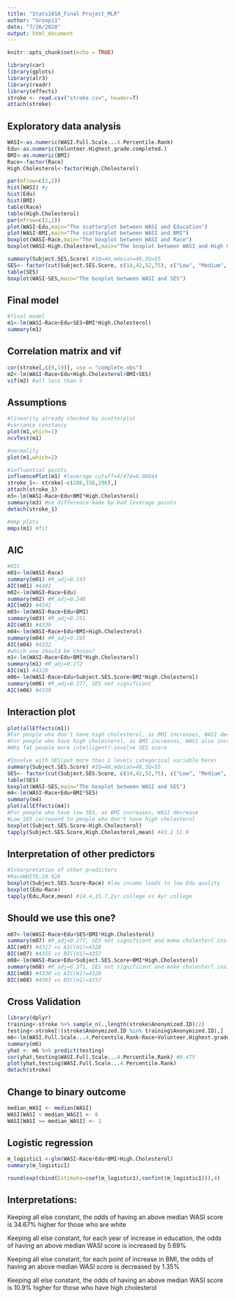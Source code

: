 ---
title: "Stats101A_Final Project_MLR"
author: "Group11"
date: "7/26/2020"
output: html_document
---

```{r setup, include=FALSE}
knitr::opts_chunk$set(echo = TRUE)
```

```{r,message=FALSE}
library(car)
library(gplots)
library(alr3)
library(readr)
library(effects)
stroke <- read.csv("stroke.csv", header=T)
attach(stroke)
```

## Exploratory data analysis

```{r}
WASI<-as.numeric(WASI.Full.Scale...4.Percentile.Rank)
Edu<-as.numeric(Volunteer.Highest.grade.completed.)
BMI<-as.numeric(BMI)
Race<-factor(Race)
High.Cholesterol<-factor(High.Cholesterol)

par(mfrow=c(2,2))
hist(WASI) #y
hist(Edu)
hist(BMI)
table(Race)
table(High.Cholesterol)
par(mfrow=c(2,2))
plot(WASI~Edu,main="The scatterplot between WASI and Education")
plot(WASI~BMI,main="The scatterplot between WASI and BMI")
boxplot(WASI~Race,main="The boxplot between WASI and Race")
boxplot(WASI~High.Cholesterol,main="The boxplot between WASI and High Cholesterol")

summary(Subject.SES.Score) #1Q=40,mdeian=48,3Q=55
SES<- factor(cut(Subject.SES.Score, c(14,42,52,75), c("Low", "Medium", "High")))
table(SES)
boxplot(WASI~SES,main="The boxplot between WASI and SES")
```

## Final model

```{r}
#final model
m1<-lm(WASI~Race+Edu+SES+BMI*High.Cholesterol)
summary(m1)

```

## Correlation matrix and vif

```{r}
cor(stroke[,c(9,19)], use = "complete.obs")
m2<-lm(WASI~Race+Edu+High.Cholesterol+BMI+SES)
vif(m2) #all less than 5

```

## Assumptions

```{r,message=FALSE}
#linearity already checked by scatterplot
#variance constancy
plot(m1,which=1)
ncvTest(m1)

#normality
plot(m1,which=2)

#influential points
influencePlot(m1) #leverage cutoff=4/474=0.00844
stroke_1<- stroke[-c(286,336,296),]
attach(stroke_1)
m3<-lm(WASI~Race+Edu+BMI*High.Cholesterol)
summary(m3) #no difference made by bad leverage points
detach(stroke_1)

#mmp plots
mmps(m1) #fit
```

## AIC
```{r}
#AIC
m01<-lm(WASI~Race)
summary(m01) #R_adj=0.143
AIC(m01) #4402
m02<-lm(WASI~Race+Edu)
summary(m02) #R_adj=0.248
AIC(m02) #4341
m03<-lm(WASI~Race+Edu+BMI)
summary(m03) #R_adj=0.251
AIC(m03) #4339
m04<-lm(WASI~Race+Edu+BMI+High.Cholesterol)
summary(m04) #R_adj=0.265
AIC(m04) #4332
#which one should be chosen?
m1<-lm(WASI~Race+Edu+BMI*High.Cholesterol)
summary(m1) #R_adj=0.272
AIC(m1) #4328
m06<-lm(WASI~Race+Edu+Subject.SES.Score+BMI*High.Cholesterol)
summary(m06) #R_adj=0.277, SES not significant
AIC(m06) #4330

```

## Interaction plot
```{r}
plot(allEffects(m1))
#For people who don't have high cholesterol, as BMI increases, WASI decrease
#For people who have high cholesterol, as BMI increases, WASI also increase
#Why fat people more intelligent?-involve SES score

#Involve with SES(put more than 2 levels categorical variable here)
summary(Subject.SES.Score) #1Q=40,mdeian=48,3Q=55
SES<- factor(cut(Subject.SES.Score, c(14,42,52,75), c("Low", "Medium", "High")))
table(SES)
boxplot(WASI~SES,main="The boxplot between WASI and SES")
m4<-lm(WASI~Race+Edu+BMI*SES)
summary(m4)
plot(allEffects(m4))
#For people who have low SES, as BMI increases, WASI decrease
#Low SES correpond to people who don't have high cholesterol
boxplot(Subject.SES.Score~High.Cholesterol)
tapply(Subject.SES.Score,High.Cholesterol,mean) #43.2 51.9

```

## Interpretation of other predictors
```{r}
#Interpretation of other predictors
#RaceWHITE:20.926
boxplot(Subject.SES.Score~Race) #low income leads to low Edu quality
boxplot(Edu~Race)
tapply(Edu,Race,mean) #14.4,15.7,2yr college vs 4yr college

```

## Should we use this one?
```{r}
m07<-lm(WASI~Race+Edu+SES+BMI*High.Cholesterol)
summary(m07) #R_adj=0.277, SES not significant and make cholesterl insignif
AIC(m07) #4317 vs AIC(m1)=4328
BIC(m07) #4355 vs BIC(m1)=4357
m08<-lm(WASI~Race+Edu+Subject.SES.Score+BMI*High.Cholesterol)
summary(m08) #R_adj=0.271, SES not significant and make cholesterl insignif
AIC(m08) #4330 vs AIC(m1)=4328
BIC(m08) #4363 vs BIC(m1)=4357
```

## Cross Validation
```{r}
library(dplyr)
training<-stroke %>% sample_n(.,length(stroke$Anonymized.ID)/2)
testing<-stroke[!(stroke$Anonymized.ID %in% training$Anonymized.ID),]
m6<-lm(WASI.Full.Scale...4.Percentile.Rank~Race+Volunteer.Highest.grade.completed.+BMI*High.Cholesterol,data=training)
summary(m6)
yhat <- m6 %>% predict(testing)
cor(yhat,testing$WASI.Full.Scale...4.Percentile.Rank) #0.475
plot(yhat,testing$WASI.Full.Scale...4.Percentile.Rank)
detach(stroke)
```


## Change to binary outcome
```{r}
median_WASI <- median(WASI)
WASI[WASI < median_WASI] <- 0
WASI[WASI >= median_WASI] <- 1
```


## Logistic regression
```{r}
m_logistic1 <-glm(WASI~Race+Edu+BMI+High.Cholesterol)
summary(m_logistic1)

round(exp(cbind(Estimate=coef(m_logistic1),confint(m_logistic1))),4)

```

## Interpretations:

Keeping all else constant, the odds of having an above median WASI score is 34.67% higher for those who are white

Keeping all else constant, for each year of increase in education, the odds of having an above median WASI score is increased by 5.69%

Keeping all else constant, for each point of increase in BMI, the odds of having an above median WASI score is decreased by 1.35%

Keeping all else constant, the odds of having an above median WASI score is 10.9% higher for those who have high cholesterol